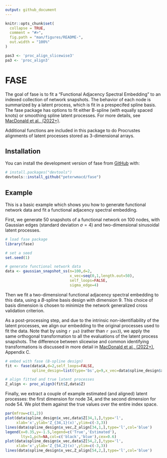 ```yaml
---
output: github_document
---
```


<!-- README.md is generated from README.Rmd. Please edit that file -->

```r
knitr::opts_chunk$set(
  collapse = TRUE,
  comment = "#>",
  fig.path = "man/figures/README-",
  out.width = "100%"
)

pas3 <- 'proc_align_slicewise3'
pa3 <- 'proc_align3'
```

# FASE

<!-- badges: start -->
<!-- badges: end -->

The goal of fase is to fit a "Functional Adjacency Spectral Embedding" to an indexed collection of network snapshots. The behavior of each node is summarized by a latent process, which is fit in a prespecifed spline basis. The fase package has options to fit either B-spline (with equally spaced knots) or smoothing spline latent processes. For more details, see [MacDonald et al., (2022+)](https://arxiv.org/abs/2210.07491). 

Additional functions are included in this package to do Procrustes alignments of latent processes stored as 3-dimensional arrays.

## Installation

You can install the development version of fase from [GitHub](https://github.com/peterwmacd) with:

``` r
# install.packages("devtools")
devtools::install_github("peterwmacd/fase")
```

## Example

This is a basic example which shows you how to generate functional network data and fit a functional adjacency spectral embedding.

First, we generate $50$ snapshots of a functional network on $100$ nodes, with Gaussian edges (standard deviation $\sigma=4$) and two-dimensional sinusoidal latent processes.

```r
# load fase package
library(fase)

# set a seed
set.seed(1)

# generate functional network data
data <- gaussian_snapshot_ss(n=100,d=2,
                             x_vec=seq(0,1,length.out=50),
                             self_loops=FALSE,
                             sigma_edge=4)
```

Then we fit a two-dimensional functional adjacency spectral embedding to this data, using a $B$-spline basis design
with dimension $9$.
This choice of basis dimension is chosen to minimize the network generalized cross validation criterion.

As a post-processing step, and due to the intrinsic non-identifiability of the latent processes, we align our embedding to the original processes used to fit the data. Note that by using `r pa3` (rather than `r pas3`), we apply the same orthogonal transformation to all the evaluations of the latent process snapshots. The difference between slicewise and common identifying transformations is discussed in more detail in [MacDonald et al., (2022+)](https://arxiv.org/abs/2210.07491), Appendix C.

```r
# embed with fase (B-spline design)
fit <- fase(data$A,d=2,self_loops=FALSE,
            spline_design=list(type='bs',q=9,x_vec=data$spline_design$x_vec))

# align fitted and true latent processes
Z_align <- proc_align3(fit$Z,data$Z)
```

Finally, we extract a couple of example estimated (and aligned) latent processes: the first dimension for node 34, and the second dimension for node 54. We plot them against the true values over the entire index space.

```r
par(mfrow=c(1,2))
plot(data$spline_design$x_vec,data$Z[34,1,],type='l',
     xlab='x',ylab='Z_{34,1}(x)',ylim=c(-3,3))
lines(data$spline_design$x_vec,Z_align[34,1,],type='l',col='blue')
legend(x=0.35,y=-1.5,legend=c('True','Estimated'),
       lty=1,pch=NA,col=c('black','blue'),cex=0.6)
plot(data$spline_design$x_vec,data$Z[54,2,],type='l',
     xlab='x',ylab='Z_{54,2}(x)',ylim=c(-3,3))
lines(data$spline_design$x_vec,Z_align[54,2,],type='l',col='blue')
```
